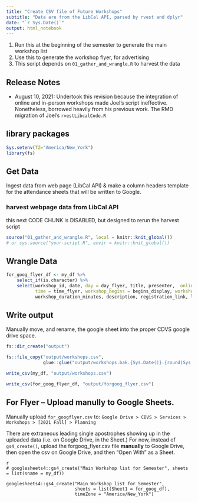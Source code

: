 ```yaml
---
title: "Create CSV file of Future Workshops"
subtitle: "Data are from the LibCal API, parsed by rvest and dplyr"
date: "`r Sys.Date()`"
output: html_notebook
---
```


1. Run this at the beginning of the semester to generate the main workshop list
1. Use this to generate the workshop flyer, for advertising
1. This script depends on `01_gather_and_wrangle.R` to harvest the data

## Release Notes

- August 10, 2021:  Undertook this revision because the integration of online and in-person workshops made Joel's script ineffective.  Nonetheless, borrowed heavily from his previous work.  The RMD migration of Joel's `rvestLibcalCode.R`

## library packages

```r
Sys.setenv(TZ="America/New_York")
library(fs)
```

## Get Data

Ingest data from web page (LibCal API) & make a column headers template for the attendance sheets that will be written to Google.

### harvest webpage data from LibCal API

this next CODE CHUNK is DISABLED, but designed to rerun the harvest script


```r
source("01_gather_and_wrangle.R", local = knitr::knit_global())
# or sys.source("your-script.R", envir = knitr::knit_global())
```


## Wrangle Data

```r
for_goog_flyer_df <- my_df %>% 
    select_if(is.character) %>% 
    select(workshop_id, date, day = day_flyer, title, presenter,  online_in_person = online_in_person_flyer,
           time = time_flyer, workshop_begins = begins_display, workshop_ends = ends_display, 
           workshop_duration_minutes, description, registration_link, location) 
```



## Write output

Manually move, and rename, the google sheet into the proper CDVS google drive space.

```r
fs::dir_create("output")

fs::file_copy("output/workshops.csv", 
              glue::glue("output/workshops.bak.{Sys.Date()}.{round(Sys.getpid() * runif(1))}.csv"))

write_csv(my_df, "output/workshops.csv")

write_csv(for_goog_flyer_df, "output/forgoog_flyer.csv")  
```

## For Flyer -- Upload manully to Google Sheets.  

Manually upload `for_googflyer.csv` to:  `Google Drive > CDVS > Services > Workshops > [2021 Fall] > Planning`

There are extraneous leading single apostrophes showing up in the uploaded data (i.e. on Google Drive, in the Sheet.)  For now, instead of `gs4_create()`, upload the forgoog_flyer.csv file **manually** to Google Drive, then open the csv on Google Drive, and then "Open With" as a Sheet.

```
{r eval=FALSE, include=FALSE}
# googlesheets4::gs4_create("Main Workshop list for Semester", sheets = list(sname = my_df))

googlesheets4::gs4_create("Main Workshop list for Semester",
                          sheets = list(Sheet1 = for_goog_df),
                          timeZone = "America/New_York")
```

